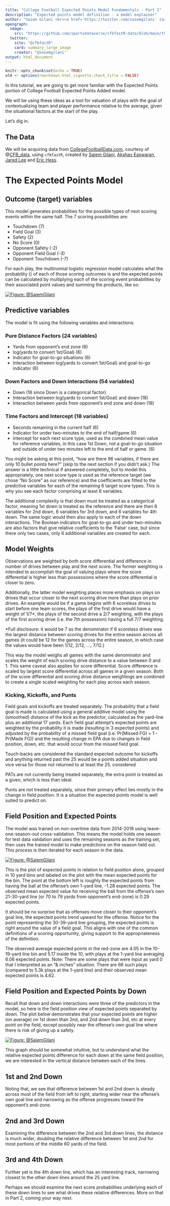---
title: "College Football Expected Points Model Fundamentals - Part I"
description: "Expected points model definition - a model explainer"
author: "Saiem Gilani <br><a href='https://twitter.com/saiemgilani' target='blank'><img src='https://img.shields.io/twitter/follow/saiemgilani?color=blue&amp;label=%40saiemgilani&amp;logo=x&amp;style=for-the-badge' alt='@saiemgilani'/></a> <a href='https://github.com/saiemgilani' target='blank'><img src='https://img.shields.io/github/followers/saiemgilani?color=eee&amp;logo=Github&amp;style=for-the-badge' alt='@saiemgilani'/></a>"
opengraph:
  image:
    src: "https://github.com/sportsdataverse/cfbfastR-data/blob/main/themes/social_card_cfbfastR_final_quote.png?raw=true"
  twitter:
    site: "@cfbfastR"
    card: summary_large_image
    creator: "@saiemgilani"
output: html_document
---

```{r setup, include=FALSE}
knitr::opts_chunk$set(echo = TRUE)
old <- options(rmarkdown.html_vignette.check_title = FALSE)
```

In this tutorial, we are going to get more familiar with the Expected Points portion of College Football Expected Points Added model.

We will be using these ideas as a tool for valuation of plays with the goal of contextualizing team and player performance relative to the average, given the situational factors at the start of the play.

Let’s dig in.

## The Data
We will be acquiring data from [CollegeFootballData.com](collegefootballdata.com), courtesy of \@[CFB\_data](https://twitter.com/CFB_data), using `cfbfastR`, created by [Saiem Gilani](https://twitter.com/saiemgilani), [Akshay Easwaran](https://twitter.com/akeaswaran), [Jared Lee](https://twitter.com/JaredDLee) and [Eric Hess](https://twitter.com/arbitanalytics).

# The Expected Points Model
## Outcome (target) variables
This model generates probabilities for the possible types of next scoring events within the same half. The 7 scoring possibilities are:

 - Touchdown (7)
 - Field Goal (3)
 - Safety (2)
 - No Score (0)
 - Opponent Safety (-2)
 - Opponent Field Goal (-3)
 - Opponent Touchdown (-7)

For each play, the multinomial logistic regression model calculates what the probability (\emph{p}) of each of those scoring outcomes is and the expected points can be calculated by multiplying each of the scoring event probabilities by their associated point values and summing the products, like so:

<a href="https://imgur.com/sJTs6j6"><img src="https://i.imgur.com/sJTs6j6.png" title="Figure: @SaiemGilani" /></a>

## Predictive variables
The model is fit using the following variables and interactions:

### Pure Distance Factors (24 variables)
 - Yards from opponent’s end zone (6)
 - log(yards to convert 1st/Goal) (6)
 - Indicator for goal-to-go situations (6)
 - Interaction between log(yards to convert 1st/Goal) and goal-to-go indicator (6)

### Down Factors and Down Interactions (54 variables)
 - Down (18 since Down is a categorical factor)
 - Interaction between log(yards to convert 1st/Goal) and down (18)
 - Interaction between yards from opponent’s end zone and down (18)

### Time Factors and Intercept (18 variables)
 - Seconds remaining in the current half (6)
 - Indicator for under two-minutes to the end of half/game (6)
 - Intercept for each next score type, used as the combined mean value for reference variables, in this case 1st Down, not a goal-to-go situation and outside of under two minutes left to the end of half or game. (6)

You might be asking at this point, “how are there 96 variables, if there are only 10 bullet points here?” (skip to the next section if you didn’t ask.)  The answer is a little technical if answered completely, but to model this appropriately, one next score type is used as the reference target (we chose “No Score” as our reference) and the coefficients are fitted to the predictive variables for each of the remaining 6 target score types. This is why you see each factor comprising at least 6 variables.

The additional complexity is that down must be treated as a categorical factor, meaning 1st down is treated as the reference and there are then 6 variables for 2nd down, 6 variables for 3rd down, and 6 variables for 4th down. The same logic would then also apply to each of the down interactions. The Boolean indicators for goal-to-go and under two-minutes are also factors that give relative coefficients to the ‘False’ case, but since there only two cases, only 6 additional variables are created for each.

## Model Weights
Observations are weighted by both score differential and difference in number of drives between play and the next score. The former weighting is intended to accomplish the goal of valuing plays where the score differential is higher less than possessions where the score differential is closer to zero.

Additionally, the latter model weighting places more emphasis on plays on drives that occur closer to the next scoring drive more than plays on prior drives. An example would be if a game begins with 6 scoreless drives to start before one team scores, the plays of the first drive would have a weight of 1/7*, the plays of the second drive a 2/7 weighting, with the plays of the first scoring drive (i.e. the 7th possession) having a full 7/7 weighting.

*Full disclosure: it would be 7 as the denominator if 6 scoreless drives was the largest distance between scoring drives for the entire season across all games (it could be 12 for the games across the entire season, in which case the values would have been 1/12, 2/12, ..., 7/12.)

This way the model weighs all games with the same denominator and scales the weight of each scoring drive distance to a value between 0 and 1. This same caveat also applies for score differential. Score difference is scaled by largest score differential across all games in a given season. Both of the score differential and scoring drive distance weightings are combined to create a single scaled weighting for each play across each season.

### Kicking, Kickoffs, and Punts
Field goals and kickoffs are treated separately. The probability that a field goal is made is calculated using a general additive model using the (smoothed) distance of the kick as the predictor, calculated as the yard-line plus an additional 17 yards. Each field goal attempt’s expected points are weighted by the probability it is made (resulting in 3 expected points) and adjusted by the probability of a missed field goal (i.e. Pr(Missed FG) = 1 - Pr(Made FG)) and the resulting change in EPA due to changes in field position, down, etc. that would occur from the missed field goal.

Touch-backs are considered the standard expected outcome for kickoffs and anything returned past the 25 would be a points added situation and vice versa for those not returned to at least the 25. considered

PATs are not currently being treated separately, the extra point is treated as a given, which is less than ideal.

Punts are not treated separately, since their primary effect lies mostly in the change in field position. It is a situation the expected points model is well suited to predict on.

## Field Position and Expected Points
The model was trained on non-overtime data from 2014-2019 using leave-one-season-out cross-validation. This means the model holds one season for test data validation and uses the remaining seasons as the training set, then uses the trained model to make predictions on the season held out. This process is then iterated for each season in the data.

<a href="https://imgur.com/g5rSRUX"><img src="https://i.imgur.com/g5rSRUXl.png" title="Figure: @SaiemGilani" /></a>

This is the plot of expected points in relation to field position alone, grouped in 10 yard bins and labeled on the plot with the mean expected points for the bin. The point at the bottom left is roughly the expected points from having the ball at the offense’s own 1-yard line, -1.28 expected points. The observed mean expected value for receiving the ball from the offense’s own 21-30-yard line (or 70 to 79 yards from opponent’s end-zone) is 0.29 expected points.

It should be no surprise that as offenses move closer to their opponent’s goal line, the expected points trend upward for the offense. Notice for the point representing the 30-39-yard line grouping, the expected points is right around the value of a field goal. This aligns with one of the common definitions of a scoring opportunity, giving support to the appropriateness of the definition.

The observed average expected points in the red-zone are 4.05 in the 10-19-yard line bin and 5.17 inside the 10, with plays at the 1-yard line averaging 6.06 expected points. Note: There are some plays that were input as yard 0 that I interpreted as an “& inches” situation. There are 66 such plays (compared to 5.3k plays at the 1-yard line) and their observed mean expected points is 4.62.

## Field Position and Expected Points by Down
Recall that down and down interactions were three of the predictors in the model, so here is the field position view of expected points separated by down. The plot below demonstrates that your expected points are higher (on average) on 1st down than 2nd, and 2nd down than 3rd, etc at every point on the field, except possibly near the offense’s own goal line where there is risk of giving up a safety.

<a href="https://imgur.com/S7etCxQ"><img src="https://i.imgur.com/S7etCxQl.png" title="Figure: @SaiemGilani" /></a>

This graph should be somewhat intuitive, but to understand what the relative expected points difference for each down at the same field position, we are interested in the vertical distance between each of the lines.

## 1st and 2nd Down
Noting that, we see that difference between 1st and 2nd down is steady across most of the field from left to right, starting wider near the offense’s own goal line and narrowing as the offense progresses toward the opponent’s end-zone.

## 2nd and 3rd Down
Examining the difference between the 2nd and 3rd down lines, the distance is much wider, doubling the relative difference between 1st and 2nd for most portions of the middle 60 yards of the field.

## 3rd and 4th Down
Further yet is the 4th down line, which has an interesting track, narrowing closest to the other down lines around the 25 yard line.

Perhaps we should examine the next score probabilities underlying each of these down lines to see what drives these relative differences. More on that in Part 2, coming your way next.
